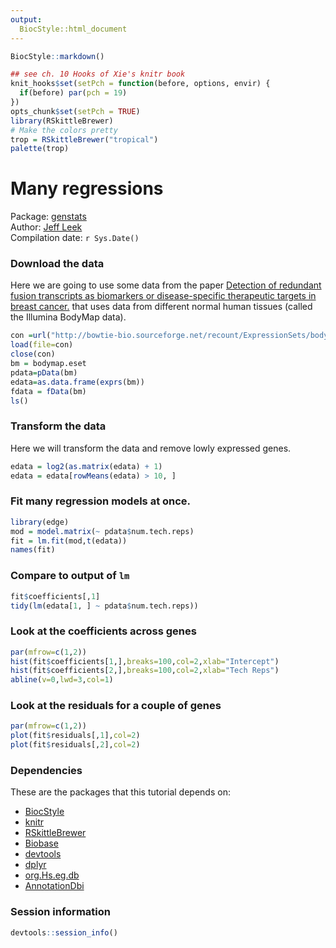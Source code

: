 ```yaml
---
output:
  BiocStyle::html_document
---
```



<!-- These options are set up specifically for Bioconductor flavored Markdown --> 


<!-- rmarkdown v1 -->

<!--
%\VignetteIndexEntry{R Markdown Lecture}
%\VignettePackage{BiocStyle}
%\VignetteEngine{knitr::knitr}
-->

```r
BiocStyle::markdown()
```

```r
## see ch. 10 Hooks of Xie's knitr book
knit_hooks$set(setPch = function(before, options, envir) {
  if(before) par(pch = 19)
})
opts_chunk$set(setPch = TRUE)
library(RSkittleBrewer)
# Make the colors pretty
trop = RSkittleBrewer("tropical")
palette(trop)
```


# Many regressions

Package: [genstats](https://github.com/jtleek/genstats)<br />
Author: [Jeff Leek](www.jtleek.com) <br />
Compilation date: `r Sys.Date()`

### Download the data


Here we are going to use some data from the paper [Detection of redundant fusion transcripts as biomarkers or disease-specific therapeutic targets in breast cancer.](http://www.ncbi.nlm.nih.gov/pubmed/22496456) that uses data from different normal human tissues (called the Illumina BodyMap data).

```r
con =url("http://bowtie-bio.sourceforge.net/recount/ExpressionSets/bodymap_eset.RData")
load(file=con)
close(con)
bm = bodymap.eset
pdata=pData(bm)
edata=as.data.frame(exprs(bm))
fdata = fData(bm)
ls()
```

### Transform the data

Here we will transform the data and remove lowly expressed genes. 

```r
edata = log2(as.matrix(edata) + 1)
edata = edata[rowMeans(edata) > 10, ]
```

### Fit many regression models at once. 

```r
library(edge)
mod = model.matrix(~ pdata$num.tech.reps)
fit = lm.fit(mod,t(edata))
names(fit)
```

### Compare to output of `lm` 

```r
fit$coefficients[,1]
tidy(lm(edata[1, ] ~ pdata$num.tech.reps))
```


### Look at the coefficients across genes

```r
par(mfrow=c(1,2))
hist(fit$coefficients[1,],breaks=100,col=2,xlab="Intercept")
hist(fit$coefficients[2,],breaks=100,col=2,xlab="Tech Reps")
abline(v=0,lwd=3,col=1)
```

### Look at the residuals for a couple of genes

```r
par(mfrow=c(1,2))
plot(fit$residuals[,1],col=2)
plot(fit$residuals[,2],col=2)
```


### Dependencies

These are the packages that this tutorial depends on:

* [BiocStyle](http://www.bioconductor.org/packages/release/bioc/html/BiocStyle.html)
* [knitr](https://cran.r-project.org/package=knitr)
* [RSkittleBrewer](https://github.com/alyssafrazee/RSkittleBrewer)
* [Biobase](http://bioconductor.org/packages/release/bioc/html/Biobase.html)
* [devtools](https://cran.r-project.org/package=devtools)
* [dplyr](https://cran.r-project.org/package=dplyr)
* [org.Hs.eg.db](http://bioconductor.org/packages/release/data/annotation/html/org.Hs.eg.db.html)
* [AnnotationDbi](http://bioconductor.org/packages/release/bioc/html/AnnotationDbi.html)


### Session information

```r
devtools::session_info()
```


